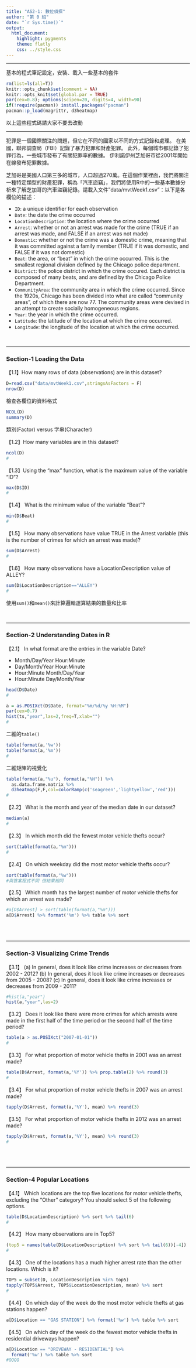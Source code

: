 ```yaml
---
title: "AS2-1: 數位偵探"
author: "第 0 組"
date: "`r Sys.time()`"
output: 
  html_document:
    highlight: pygments
    theme: flatly
    css: ../style.css
---
```



<hr>
基本的程式筆記設定，安裝、載入一些基本的套件
```r
rm(list=ls(all=T))
knitr::opts_chunk$set(comment = NA)
knitr::opts_knit$set(global.par = TRUE)
par(cex=0.8); options(scipen=20, digits=4, width=90)
if(!require(pacman)) install.packages("pacman")
pacman::p_load(magrittr, d3heatmap)
```
以上這些程式碼請大家不要去改動<br>

<hr>

犯罪是一個國際關注的問題，但它在不同的國家以不同的方式記錄和處理。 在美國，聯邦調查局（FBI）記錄了暴力犯罪和財產犯罪。 此外，每個城市都記錄了犯罪行為，一些城市發布了有關犯罪率的數據。 伊利諾伊州芝加哥市從2001年開始在線發布犯罪數據。

芝加哥是美國人口第三多的城市，人口超過270萬。在這個作業裡面，我們將關注一種特定類型的財產犯罪，稱為「汽車盜竊」，我們將使用R中的一些基本數據分析來了解芝加哥的汽車盜竊紀錄。請載入文件"data/mvtWeek1.csv"：以下是各欄位的描述：

+ `ID`: a unique identifier for each observation
+ `Date`: the date the crime occurred
+ `LocationDescription`: the location where the crime occurred
+ `Arrest`: whether or not an arrest was made for the crime (TRUE if an arrest was made, and FALSE if an arrest was not made)
+ `Domestic`: whether or not the crime was a domestic crime, meaning that it was committed against a family member (TRUE if it was domestic, and FALSE if it was not domestic)
+ `Beat`: the area, or "beat" in which the crime occurred. This is the smallest regional division defined by the Chicago police department.
+ `District`: the police district in which the crime occured. Each district is composed of many beats, and are defined by the Chicago Police Department.
+ `CommunityArea`: the community area in which the crime occurred. Since the 1920s, Chicago has been divided into what are called "community areas", of which there are now 77. The community areas were devised in an attempt to create socially homogeneous regions.
+ `Year`: the year in which the crime occurred.
+ `Latitude`: the latitude of the location at which the crime occurred.
+ `Longitude`: the longitude of the location at which the crime occurred.

<br><hr>

###  Section-1 Loading the Data

【1.1】How many rows of data (observations) are in this dataset?
```r
D=read.csv("data/mvtWeek1.csv",stringsAsFactors = F)
nrow(D)
```

檢查各欄位的資料格式
```r
NCOL(D)
summary(D)
```

類別(Factor) versus 字串(Character)

【1.2】How many variables are in this dataset?
```r
ncol(D)
#
```


【1.3】Using the "max" function, what is the maximum value of the variable "ID"?
```r
max(D$ID)
#
```


【1.4】 What is the minimum value of the variable "Beat"?
```r
min(D$Beat)
#
```


【1.5】 How many observations have value TRUE in the Arrest variable (this is the number of crimes for which an arrest was made)?
```r
sum(D$Arrest)
#
```

【1.6】 How many observations have a LocationDescription value of ALLEY?
```r
sum(D$LocationDescription=="ALLEY")
#
```
使用`sum()`和`mean()`來計算<z>邏輯運算</z>結果的<z>數量</z>和<z>比率</z>

<br><hr>

### Section-2 Understanding Dates in R

【2.1】 In what format are the entries in the variable Date?

+ Month/Day/Year Hour:Minute
+ Day/Month/Year Hour:Minute
+ Hour:Minute Month/Day/Year
+ Hour:Minute Day/Month/Year

```r
head(D$Date)
#
```

```r
a = as.POSIXct(D$Date, format="%m/%d/%y %H:%M")
par(cex=0.7)
hist(ts,"year",las=2,freq=T,xlab="")
#
```

<z>二維的`table()`</z>
```r
table(format(a,'%w'))
table(format(a,'%m'))
#
```

<z>二維矩陣的視覺化</z>
```r
table(format(a,"%u"), format(a,"%H")) %>% 
  as.data.frame.matrix %>% 
  d3heatmap(F,F,col=colorRamp(c('seagreen','lightyellow','red')))
#
```

【2.2】 What is the month and year of the median date in our dataset? 
```r
median(a)
#
```

【2.3】 In which month did the fewest motor vehicle thefts occur?
```r
sort(table(format(a,"%m")))
#
```

【2.4】 On which weekday did the most motor vehicle thefts occur?
```r
sort(table(format(a,"%w")))
#與答案程式不同 但結果相同
```

【2.5】 Which month has the largest number of motor vehicle thefts for which an arrest was made?
```r
#a[D$Arrest] > sort(table(format(a,"%m")))
a[D$Arrest] %>% format('%m') %>% table %>% sort
```

<br><br>

- - -

### Section-3 Visualizing Crime Trends

【3.1】 (a) In general, does it look like crime increases or decreases from 2002 - 2012? (b) In general, does it look like crime increases or decreases from 2005 - 2008? (c) In general, does it look like crime increases or decreases from 2009 - 2011?
```r
#hist(a,"year")
hist(a,"year",las=2)
```

【3.2】 Does it look like there were more crimes for which arrests were made in the first half of the time period or the second half of the time period?
```r
table(a > as.POSIXct("2007-01-01"))
#
```

【3.3】 For what proportion of motor vehicle thefts in 2001 was an arrest made?
```r
table(D$Arrest, format(a,'%Y')) %>% prop.table(2) %>% round(3)
#
```

【3.4】 For what proportion of motor vehicle thefts in 2007 was an arrest made?
```r

tapply(D$Arrest, format(a,'%Y'), mean) %>% round(3)
```

【3.5】 For what proportion of motor vehicle thefts in 2012 was an arrest made?
```r
tapply(D$Arrest, format(a,'%Y'), mean) %>% round(3)
#
```

<br><br>

- - -

### Section-4 Popular Locations

【4.1】 Which locations are the top five locations for motor vehicle thefts, excluding the "Other" category? You should select 5 of the following options.

```r
table(D$LocationDescription) %>% sort %>% tail(6)
#
```

【4.2】 How many observations are in Top5?
```r
(top5 = names(table(D$LocationDescription) %>% sort %>% tail(6))[-4])
#
```

【4.3】 One of the locations has a much higher arrest rate than the other locations. Which is it? 
```r
TOP5 = subset(D, LocationDescription %in% top5)
tapply(TOP5$Arrest, TOP5$LocationDescription, mean) %>% sort
#
```

【4.4】 On which day of the week do the most motor vehicle thefts at gas stations happen?
```r

a[D$Location == "GAS STATION"] %>% format('%w') %>% table %>% sort
```

【4.5】 On which day of the week do the fewest motor vehicle thefts in residential driveways happen?
```r
a[D$Location == "DRIVEWAY - RESIDENTIAL"] %>% 
  format('%w') %>% table %>% sort
#QQQQ
```





